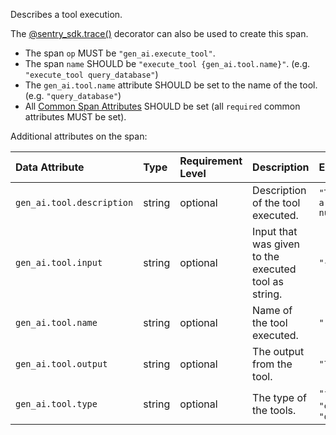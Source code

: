 Describes a tool execution.

The [@sentry_sdk.trace()](/platforms/python/tracing/instrumentation/custom-instrumentation/trace-decorator/#span-templates) decorator can also be used to create this span.

- The span `op` MUST be `"gen_ai.execute_tool"`.
- The span `name` SHOULD be `"execute_tool {gen_ai.tool.name}"`. (e.g. `"execute_tool query_database"`)
- The `gen_ai.tool.name` attribute SHOULD be set to the name of the tool. (e.g. `"query_database"`)
- All [Common Span Attributes](#common-span-attributes) SHOULD be set (all `required` common attributes MUST be set).

Additional attributes on the span:

| Data Attribute            | Type   | Requirement Level | Description                                          | Example                                    |
| :------------------------ | :----- | :---------------- | :--------------------------------------------------- | :----------------------------------------- |
| `gen_ai.tool.description` | string | optional          | Description of the tool executed.                    | `"Tool returning a random number"`         |
| `gen_ai.tool.input`       | string | optional          | Input that was given to the executed tool as string. | `"{\"max\":10}"`                           |
| `gen_ai.tool.name`        | string | optional          | Name of the tool executed.                           | `"random_number"`                          |
| `gen_ai.tool.output`      | string | optional          | The output from the tool.                            | `"7"`                                      |
| `gen_ai.tool.type`        | string | optional          | The type of the tools.                               | `"function"`; `"extension"`; `"datastore"` |
